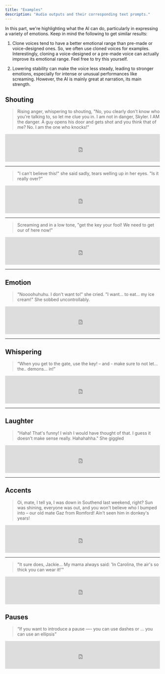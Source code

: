```yaml
---
title: "Examples"
description: "Audio outputs and their corresponding text prompts."
---
```


In this part, we're highlighting what the AI can do, particularly in expressing a variety of emotions. Keep in mind the following to get similar results:

1. Clone voices tend to have a better emotional range than pre-made or voice-designed ones. So, we often use cloned voices for examples. Interestingly, cloning a voice-designed or a pre-made voice can actually improve its emotional range. Feel free to try this yourself.

2. Lowering stability can make the voice less steady, leading to stronger emotions, especially for intense or unusual performances like screaming. However, the AI is mainly great at narration, its main strength.




## Shouting

> Rising anger, whispering to shouting, "No, you clearly don't know who you're talking to, so let me clue you in. I am not in danger, Skyler. I AM the danger. A guy opens his door and gets shot and you think that of me? No. I am the one who knocks!"

<iframe width="100%" height="90" frameBorder="no" scrolling="no" seamless src="https://elevenlabs.io/player/index.html?publicUserId=d65e433fd8a560cbba1b7dd26809dd48ea2b408c5b6c0a3e42e5b83c43957f5b&projectId=l6Ny6oxjkcyU0bEadlHi&small=true&textColor=rgba(0,%200,%200,%201)&backgroundColor=rgba(255,%20255,%20255,%201)"></iframe>


---


> "I can't believe this!" she said sadly, tears welling up in her eyes. "Is it really over?"

<iframe width="100%" height="90" frameBorder="no" scrolling="no" seamless src="https://elevenlabs.io/player/index.html?publicUserId=d65e433fd8a560cbba1b7dd26809dd48ea2b408c5b6c0a3e42e5b83c43957f5b&projectId=mHbYGbCRngbC7GKCwQLL&small=true&textColor=rgba(0,%200,%200,%201)&backgroundColor=rgba(255,%20255,%20255,%201)"></iframe>


---


> Screaming and in a low tone, "get the key your fool! We need to get our of here now!"

<iframe width="100%" height="90" frameBorder="no" scrolling="no" seamless src="https://elevenlabs.io/player/index.html?publicUserId=d65e433fd8a560cbba1b7dd26809dd48ea2b408c5b6c0a3e42e5b83c43957f5b&projectId=ozRHoqjgcz8tRs7103NL&small=true&textColor=rgba(0,%200,%200,%201)&backgroundColor=rgba(255,%20255,%20255,%201)"></iframe>

---


## Emotion


> "Noooohuhuhu. I don't want to!" she cried. "I want... to eat... my ice cream!" She sobbed uncontrollably.

<iframe width="100%" height="90" frameBorder="no" scrolling="no" seamless src="https://elevenlabs.io/player/index.html?publicUserId=d65e433fd8a560cbba1b7dd26809dd48ea2b408c5b6c0a3e42e5b83c43957f5b&projectId=J9C8Ip5RpFmvRHiLulWN&small=true&textColor=rgba(0,%200,%200,%201)&backgroundColor=rgba(255,%20255,%20255,%201)"></iframe>

---




## Whispering


> “When you get to the gate, use the key! – and - make sure to not let... the.. demons... in!” 

<iframe width="100%" height="90" frameBorder="no" scrolling="no" seamless src="https://elevenlabs.io/player/index.html?publicUserId=d65e433fd8a560cbba1b7dd26809dd48ea2b408c5b6c0a3e42e5b83c43957f5b&projectId=RUPVEM9n1IY7JNV94SsO&small=true&textColor=rgba(0,%200,%200,%201)&backgroundColor=rgba(255,%20255,%20255,%201)"></iframe>

---


## Laughter

> "Haha! That's funny! I wish I would have thought of that. I guess it doesn't make sense really. Hahahahha." She giggled


<iframe width="100%" height="90" frameBorder="no" scrolling="no" seamless src="https://elevenlabs.io/player/index.html?publicUserId=d65e433fd8a560cbba1b7dd26809dd48ea2b408c5b6c0a3e42e5b83c43957f5b&projectId=ETpylKsLgnFf2oR95iaV&small=true&textColor=rgba(0,%200,%200,%201)&backgroundColor=rgba(255,%20255,%20255,%201)"></iframe>


---



## Accents


> Oi, mate, I tell ya, I was down in Southend last weekend, right? Sun was shining, everyone was out, and you won't believe who I bumped into – our old mate Gaz from Romford! Ain't seen him in donkey's years!



<iframe width="100%" height="90" frameBorder="no" scrolling="no" seamless src="https://elevenlabs.io/player/index.html?publicUserId=d65e433fd8a560cbba1b7dd26809dd48ea2b408c5b6c0a3e42e5b83c43957f5b&projectId=hNFC3zv3ZyYR8FpVMQFK&small=true&textColor=rgba(0,%200,%200,%201)&backgroundColor=rgba(255,%20255,%20255,%201)"></iframe>

---


> "It sure does, Jackie... My mama always said: 'In Carolina, the air's so thick you can wear it!'"


<iframe width="100%" height="90" frameBorder="no" scrolling="no" seamless src="https://elevenlabs.io/player/index.html?publicUserId=d65e433fd8a560cbba1b7dd26809dd48ea2b408c5b6c0a3e42e5b83c43957f5b&projectId=ISOcFnHEWohrLHrKmdyq&small=true&textColor=rgba(0,%200,%200,%201)&backgroundColor=rgba(255,%20255,%20255,%201)"></iframe>


## Pauses


> “If you want to introduce a pause ––- you can use dashes or ... you can use an ellipsis”


<iframe width="100%" height="90" frameBorder="no" scrolling="no" seamless src="https://elevenlabs.io/player/index.html?publicUserId=d65e433fd8a560cbba1b7dd26809dd48ea2b408c5b6c0a3e42e5b83c43957f5b&projectId=vpyz3TXFnxL6fDQJzkJb&small=true&textColor=rgba(0,%200,%200,%201)&backgroundColor=rgba(255,%20255,%20255,%201)"></iframe>
